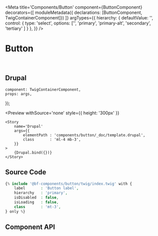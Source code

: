 


<Meta 
    title='Components/Button' 
    component={ButtonComponent}
    decorators={[
        moduleMetadata({ declarations: [ButtonComponent, TwigContainerComponent]})
    ]}
    argTypes={{
        hierarchy: {
            defaultValue: '',
            control: {
                type: 'select',
                options: ['', 'primary', 'primary-alt', 'secondary', 'tertiary' ]
            }
        },
    }}
/>


# Button

<br/>

## Drupal

    component: TwigContainerComponent,
    props: args,
});

<Preview
    withSource='none'
    style={{ height: '300px' }}
>
    <Story 
        name='Drupal'
        args={{ 
            elementPath : 'components/button/_doc/template.drupal',
            class       : 'ml-4 mb-3',
        }}
    >
        {Drupal.bind({})}
    </Story>
</Preview>


## Source Code

```php
{% include '@bf-components/button/twig/index.twig' with {
    label       : 'Button label',
    hierarchy   : 'primary',
    isDisabled  : false,
    isLoading   : false,
    class       : 'mt-3',
} only %}
```


## Component API

<Props of={ButtonComponent} />